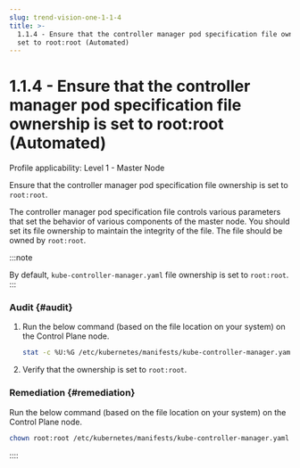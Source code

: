 ```yaml
---
slug: trend-vision-one-1-1-4
title: >-
  1.1.4 - Ensure that the controller manager pod specification file ownership is
  set to root:root (Automated)
---
```

# 1.1.4 - Ensure that the controller manager pod specification file ownership is set to root:root (Automated)

Profile applicability: Level 1 - Master Node

Ensure that the controller manager pod specification file ownership is set to `root:root`.

The controller manager pod specification file controls various parameters that set the behavior of various components of the master node. You should set its file ownership to maintain the integrity of the file. The file should be owned by `root:root`.

:::note

By default, `kube-controller-manager.yaml` file ownership is set to `root:root`.
:::

### Audit {#audit}

1.  Run the below command (based on the file location on your system) on the Control Plane node.

    ```bash
    stat -c %U:%G /etc/kubernetes/manifests/kube-controller-manager.yaml
    ```

2.  Verify that the ownership is set to `root:root`.

### Remediation {#remediation}

Run the below command (based on the file location on your system) on the Control Plane node.

```bash
chown root:root /etc/kubernetes/manifests/kube-controller-manager.yaml
```
::::
